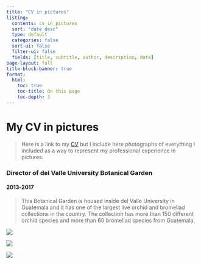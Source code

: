 ```yaml
---
title: "CV in pictures"
listing:
  contents: cv_in_pictures
  sort: "date desc"
  type: default
  categories: false
  sort-ui: false
  filter-ui: false
  fields: [title, subtitle, author, description, date] 
page-layout: full
title-block-banner: true
format: 
  html: 
    toc: true
    toc-title: On this page
    toc-depth: 3
---
```


<p><h1>My CV in pictures</h1></p>

> Here is a link to my [CV](/docs/gabriela_palomo_cv.pdf) but I include here photographs of everything I included as a way to represent my professional experience in pictures. 

### Director of del Valle University Botanical Garden 
#### 2013-2017

> This Botanical Garden is housed inside del Valle University in Guatemala and it has one of the largest live orchid and bromeliad collections in the country. The collection has more than 150 different orchid species and more than 60 bromeliad species from Guatemala. 

:::{layout="[[30,52],[15,-30]]"}
![](./images/cv/IMG_20160322_161044.jpg)

![](./images/cv/IMG_20160204_144539.jpg)

![](./images/cv/20150218_101445.jpg)



:::